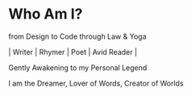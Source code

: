 # Who Am I?

from Design to Code through Law & Yoga

| Writer | Rhymer | Poet | Avid Reader |

Gently Awakening to my Personal Legend

I am the Dreamer, Lover of Words, Creator of Worlds
